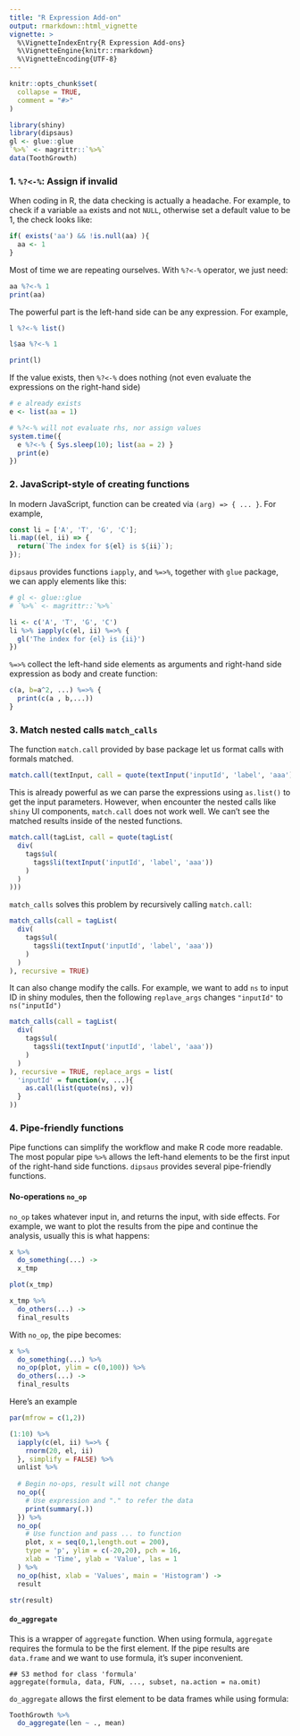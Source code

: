 ```yaml
---
title: "R Expression Add-on"
output: rmarkdown::html_vignette
vignette: >
  %\VignetteIndexEntry{R Expression Add-ons}
  %\VignetteEngine{knitr::rmarkdown}
  %\VignetteEncoding{UTF-8}
---
```


```r
knitr::opts_chunk$set(
  collapse = TRUE,
  comment = "#>"
)
```

```r
library(shiny)
library(dipsaus)
gl <- glue::glue
`%>%` <- magrittr::`%>%`
data(ToothGrowth)
```


### 1. `%?<-%`: Assign if invalid

When coding in R, the data checking is actually a headache. For example, to check if a variable `aa` exists and not `NULL`, otherwise set a default value to be 1, the check looks like:

```r
if( exists('aa') && !is.null(aa) ){
  aa <- 1
}
```

Most of time we are repeating ourselves. With `%?<-%` operator, we just need:

```r
aa %?<-% 1
print(aa)
```

The powerful part is the left-hand side can be any expression. For example, 

```r
l %?<-% list()

l$aa %?<-% 1

print(l)
```

If the value exists, then `%?<-%` does nothing (not even evaluate the expressions on the right-hand side)

```r
# e already exists
e <- list(aa = 1)

# %?<-% will not evaluate rhs, nor assign values
system.time({
  e %?<-% { Sys.sleep(10); list(aa = 2) }
  print(e)
})

```

### 2. JavaScript-style of creating functions

In modern JavaScript, function can be created via `(arg) => { ... }`. For example,

```js
const li = ['A', 'T', 'G', 'C'];
li.map((el, ii) => {
  return(`The index for ${el} is ${ii}`);
});
```

`dipsaus` provides functions `iapply`, and `%=>%`, together with `glue` package, we can apply elements like this:

```r
# gl <- glue::glue
# `%>%` <- magrittr::`%>%`

li <- c('A', 'T', 'G', 'C')
li %>% iapply(c(el, ii) %=>% {
  gl('The index for {el} is {ii}')
})

```

`%=>%` collect the left-hand side elements as arguments and right-hand side expression as body and create function:

```r
c(a, b=a^2, ...) %=>% {
  print(c(a , b,...))
}
```


### 3. Match nested calls `match_calls`

The function `match.call` provided by base package let us format calls with formals matched.

```r
match.call(textInput, call = quote(textInput('inputId', 'label', 'aaa')))
```

This is already powerful as we can parse the expressions using `as.list()` to get the input parameters. However, when encounter the nested calls like `shiny` UI components, `match.call` does not work well. We can't see the matched results inside of the nested functions. 

```r
match.call(tagList, call = quote(tagList(
  div(
    tags$ul(
      tags$li(textInput('inputId', 'label', 'aaa'))
    )
  )
)))
```

`match_calls` solves this problem by recursively calling `match.call`:

```r
match_calls(call = tagList(
  div(
    tags$ul(
      tags$li(textInput('inputId', 'label', 'aaa'))
    )
  )
), recursive = TRUE)
```

It can also change modify the calls. For example, we want to add `ns` to input ID in shiny modules, then the following `replave_args` changes `"inputId"` to `ns("inputId")`

```r
match_calls(call = tagList(
  div(
    tags$ul(
      tags$li(textInput('inputId', 'label', 'aaa'))
    )
  )
), recursive = TRUE, replace_args = list(
  'inputId' = function(v, ...){
    as.call(list(quote(ns), v))
  }
))

```

### 4. Pipe-friendly functions

Pipe functions can simplify the workflow and make R code more readable. The most popular pipe `%>%` allows the left-hand elements to be the first input of the right-hand side functions. `dipsaus` provides several pipe-friendly functions.

#### No-operations `no_op`

`no_op` takes whatever input in, and returns the input, with side effects. For example, we want to plot the results from the pipe and continue the analysis, usually this is what happens:

```r
x %>% 
  do_something(...) ->
  x_tmp

plot(x_tmp)

x_tmp %>% 
  do_others(...) ->
  final_results
```

With `no_op`, the pipe becomes:

```r
x %>% 
  do_something(...) %>% 
  no_op(plot, ylim = c(0,100)) %>% 
  do_others(...) ->
  final_results
```

Here's an example

```r

par(mfrow = c(1,2))

(1:10) %>% 
  iapply(c(el, ii) %=>% {
    rnorm(20, el, ii)
  }, simplify = FALSE) %>% 
  unlist %>% 
  
  # Begin no-ops, result will not change
  no_op({
    # Use expression and "." to refer the data
    print(summary(.))
  }) %>% 
  no_op(
    # Use function and pass ... to function
    plot, x = seq(0,1,length.out = 200), 
    type = 'p', ylim = c(-20,20), pch = 16,
    xlab = 'Time', ylab = 'Value', las = 1
  ) %>% 
  no_op(hist, xlab = 'Values', main = 'Histogram') ->
  result

str(result)
```

#### `do_aggregate`

This is a wrapper of `aggregate` function. When using formula, `aggregate` requires the formula to be the first element. If the pipe results are `data.frame` and we want to use formula, it's super inconvenient.

```
## S3 method for class 'formula'
aggregate(formula, data, FUN, ..., subset, na.action = na.omit)
```

`do_aggregate` allows the first element to be data frames while using formula:

```r
ToothGrowth %>%
  do_aggregate(len ~ ., mean)
```






